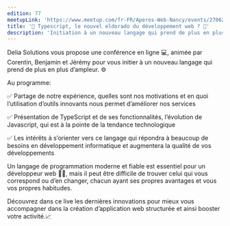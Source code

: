 ```yaml
---
edition: 77
meetupLink: 'https://www.meetup.com/fr-FR/Aperos-Web-Nancy/events/270620304/'
title: '🚀 Typescript, le nouvel eldorado du développement web ? 🚀'
description: 'Initiation à un nouveau langage qui prend de plus en plus d’ampleur'
---
```


Delia Solutions vous propose une conférence en ligne 💻, animée par Corentin, Benjamin et Jérémy pour vous initier à un nouveau langage qui prend de plus en plus d’ampleur. ⚙️

Au programme:

✅ Partage de notre expérience, quelles sont nos motivations et en quoi l’utilisation d’outils innovants nous permet d’améliorer nos services

✅ Présentation de TypeScript et de ses fonctionnalités, l’évolution de Javascript, qui est à la pointe de la tendance technologique

✅ Les intérêts à s’orienter vers ce langage qui répondra à beaucoup de besoins en développement informatique et augmentera la qualité de vos développements

Un langage de programmation moderne et fiable est essentiel pour un développeur web 👨‍💻, mais il peut être difficile de trouver celui qui vous correspond ou d’en changer, chacun ayant ses propres avantages et vous vos propres habitudes.

Découvrez dans ce live les dernières innovations pour mieux vous accompagner dans la création d’application web structurée et ainsi booster votre activité.📈

<Youtube videoId="oGzXb4tO8G0" title="Typescript, le nouvel el dorado du développement web ? 🚀" />

